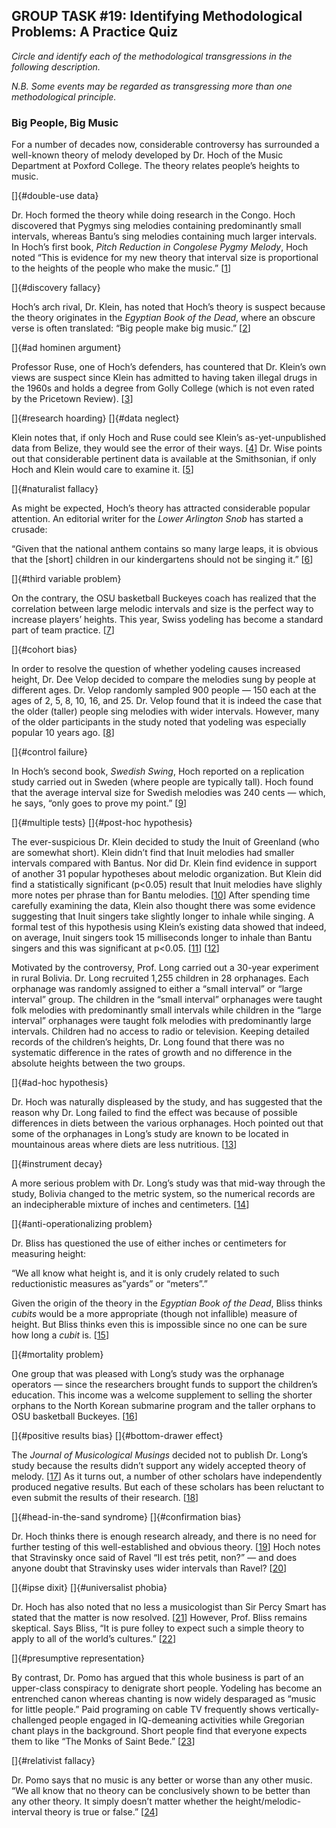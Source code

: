 


## [GROUP TASK #19:]{.small} Identifying Methodological Problems: A Practice Quiz

*Circle and identify each of the methodological transgressions in the
following description.*

*N.B. Some events may be regarded as transgressing more than one
methodological principle.*

### Big People, Big Music

For a number of decades now, considerable controversy has surrounded
a well-known theory of melody developed by Dr. Hoch of the Music
Department at Poxford College. The theory relates people's heights
to music.

[]{#double-use data}

Dr. Hoch formed the theory while doing research in the Congo. Hoch
discovered that Pygmys sing melodies containing predominantly small
intervals, whereas Bantu's sing melodies containing much larger
intervals. In Hoch's first book, *Pitch Reduction in Congolese Pygmy
Melody*, Hoch noted "This is evidence for my new theory that
interval size is proportional to the heights of the people who make
the music." [[1](#1)]

[]{#discovery fallacy}

Hoch's arch rival, Dr. Klein, has noted that Hoch's theory is
suspect because the theory originates in the *Egyptian Book of the
Dead*, where an obscure verse is often translated: "Big people make
big music." [[2](#2)]

[]{#ad hominen argument}

Professor Ruse, one of Hoch's defenders, has countered that Dr.
Klein's own views are suspect since Klein has admitted to having
taken illegal drugs in the 1960s and holds a degree from Golly
College (which is not even rated by the Pricetown Review).
[[3](#3)]

[]{#research hoarding} []{#data neglect}

Klein notes that, if only Hoch and Ruse could see Klein's
as-yet-unpublished data from Belize, they would see the error of
their ways. [[4](#4)] Dr. Wise points out that considerable
pertinent data is available at the Smithsonian, if only Hoch and
Klein would care to examine it. [[5](#5)]

[]{#naturalist fallacy}

As might be expected, Hoch's theory has attracted considerable
popular attention. An editorial writer for the *Lower Arlington
Snob* has started a crusade:

"Given that the national anthem contains so many large leaps, it
is obvious that the [short] children in our kindergartens should
not be singing it." [[6](#6)]

[]{#third variable problem}

On the contrary, the OSU basketball Buckeyes coach has realized that
the correlation between large melodic intervals and size is the
perfect way to increase players' heights. This year, Swiss yodeling
has become a standard part of team practice. [[7](#7)]

[]{#cohort bias}

In order to resolve the question of whether yodeling causes
increased height, Dr. Dee Velop decided to compare the melodies sung
by people at different ages. Dr. Velop randomly sampled 900 people
--- 150 each at the ages of 2, 5, 8, 10, 16, and 25. Dr. Velop found
that it is indeed the case that the older (taller) people sing
melodies with wider intervals. However, many of the older
participants in the study noted that yodeling was especially popular
10 years ago. [[8](#8)]

[]{#control failure}

In Hoch's second book, *Swedish Swing*, Hoch reported on a
replication study carried out in Sweden (where people are typically
tall). Hoch found that the average interval size for Swedish
melodies was 240 cents --- which, he says, "only goes to prove my
point." [[9](#9)]

[]{#multiple tests} []{#post-hoc hypothesis}

The ever-suspicious Dr. Klein decided to study the Inuit of
Greenland (who are somewhat short). Klein didn't find that Inuit
melodies had smaller intervals compared with Bantus. Nor did Dr.
Klein find evidence in support of another 31 popular hypotheses
about melodic organization. But Klein did find a statistically
significant (p<0.05) result that Inuit melodies have slighly more
notes per phrase than for Bantu melodies. [[10](#10)] After
spending time carefully examining the data, Klein also thought there
was some evidence suggesting that Inuit singers take slightly longer
to inhale while singing. A formal test of this hypothesis using
Klein's existing data showed that indeed, on average, Inuit singers
took 15 milliseconds longer to inhale than Bantu singers and this
was significant at p<0.05. [[11](#11)] [[12](#12)]

Motivated by the controversy, Prof. Long carried out a 30-year
experiment in rural Bolivia. Dr. Long recruited 1,255 children in 28
orphanages. Each orphanage was randomly assigned to either a "small
interval" or "large interval" group. The children in the "small
interval" orphanages were taught folk melodies with predominantly
small intervals while children in the "large interval" orphanages
were taught folk melodies with predominantly large intervals.
Children had no access to radio or television. Keeping detailed
records of the children's heights, Dr. Long found that there was no
systematic difference in the rates of growth and no difference in
the absolute heights between the two groups.

[]{#ad-hoc hypothesis}

Dr. Hoch was naturally displeased by the study, and has suggested
that the reason why Dr. Long failed to find the effect was because
of possible differences in diets between the various orphanages.
Hoch pointed out that some of the orphanages in Long's study are
known to be located in mountainous areas where diets are less
nutritious. [[13](#13)]

[]{#instrument decay}

A more serious problem with Dr. Long's study was that mid-way
through the study, Bolivia changed to the metric system, so the
numerical records are an indecipherable mixture of inches and
centimeters. [[14](#14)]

[]{#anti-operationalizing problem}

Dr. Bliss has questioned the use of either inches or centimeters for
measuring height:

"We all know what height is, and it is only crudely related to
such reductionistic measures as "yards" or "meters"."

Given the origin of the theory in the *Egyptian Book of the Dead*,
Bliss thinks *cubits* would be a more appropriate (though not
infallible) measure of height. But Bliss thinks even this is
impossible since no one can be sure how long a *cubit* is.
[[15](#15)]

[]{#mortality problem}

One group that was pleased with Long's study was the orphanage
operators --- since the researchers brought funds to support the
children's education. This income was a welcome supplement to
selling the shorter orphans to the North Korean submarine program
and the taller orphans to OSU basketball Buckeyes. [[16](#16)]

[]{#positive results bias} []{#bottom-drawer effect}

The *Journal of Musicological Musings* decided not to publish Dr.
Long's study because the results didn't support any widely accepted
theory of melody. [[17](#17)] As it turns out, a number of other
scholars have independently produced negative results. But each of
these scholars has been reluctant to even submit the results of
their research. [[18](#18)]

[]{#head-in-the-sand syndrome} []{#confirmation bias}

Dr. Hoch thinks there is enough research already, and there is no
need for further testing of this well-established and obvious
theory. [[19](#19)] Hoch notes that Stravinsky once said of Ravel
"Il est trés petit, non?" --- and does anyone doubt that Stravinsky
uses wider intervals than Ravel? [[20](#20)]

[]{#ipse dixit} []{#universalist phobia}

Dr. Hoch has also noted that no less a musicologist than Sir Percy
Smart has stated that the matter is now resolved. [[21](#21)]
However, Prof. Bliss remains skeptical. Says Bliss, "It is pure
folley to expect such a simple theory to apply to all of the world's
cultures." [[22](#22)]

[]{#presumptive representation}

By contrast, Dr. Pomo has argued that this whole business is part of
an upper-class conspiracy to denigrate short people. Yodeling has
become an entrenched canon whereas chanting is now widely desparaged
as "music for little people." Paid programing on cable TV frequently
shows vertically-challenged people engaged in IQ-demeaning
activities while Gregorian chant plays in the background. Short
people find that everyone expects them to like "The Monks of Saint
Bede." [[23](#23)]

[]{#relativist fallacy}

Dr. Pomo says that no music is any better or worse than any other
music. "We all know that no theory can be conclusively shown to be
better than any other theory. It simply doesn't matter whether the
height/melodic-interval theory is true or false." [[24](#24)]

